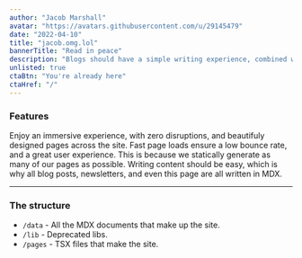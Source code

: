 ```yaml
---
author: "Jacob Marshall"
avatar: "https://avatars.githubusercontent.com/u/29145479"
date: "2022-04-10"
title: "jacob.omg.lol"
bannerTitle: "Read in peace"
description: "Blogs should have a simple writing experience, combined with an immersive user experience that doesn't interrupt the flow of your content. Here's how I crafted mine."
unlisted: true
ctaBtn: "You're already here"
ctaHref: "/"
---
```


### Features
<MarketingCard title="Immersive reading experience">
    Enjoy an immersive experience, with zero disruptions, and beautifuly designed pages across the site.
</MarketingCard>
<MarketingCard title="Fast and responsive">
    Fast page loads ensure a low bounce rate, and a great user experience. This is because we statically generate as many of our pages as possible.
</MarketingCard>
<MarketingCard title="Simple writing experience">
    Writing content should be easy, which is why all blog posts, newsletters, and even this page are all written in MDX.
</MarketingCard>

---

### The structure

- `/data` - All the MDX documents that make up the site.
- `/lib` - Deprecated libs.
- `/pages` - TSX files that make the site.